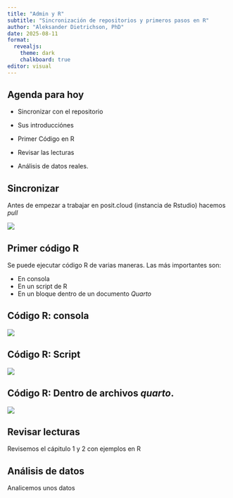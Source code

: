 ```yaml
---
title: "Admin y R"
subtitle: "Sincronización de repositorios y primeros pasos en R"
author: "Aleksander Dietrichson, PhD"
date: 2025-08-11
format:
  revealjs: 
    theme: dark
    chalkboard: true
editor: visual
---
```


## Agenda para hoy

-   Sincronizar con el repositorio

-   Sus introducciónes

-   Primer Código en R

-   Revisar las lecturas

-   Análisis de datos reales.

## Sincronizar

Antes de empezar a trabajar en posit.cloud (instancia de Rstudio) hacemos *pull*

![](images-2/Rstudio-pull.png)

## Primer código R

Se puede ejecutar código R de varias maneras. Las más importantes son:

-   En consola
-   En un script de R
-   En un bloque dentro de un documento *Quarto*

## Código R: consola

![](images-2/en-consola.png)

## Código R: Script

![](images-2/en-script.png)

## Código R: Dentro de archivos *quarto*.

![](images-2/en-quarto.png)

## Revisar lecturas

Revisemos el cápitulo 1 y 2 con ejemplos en R

## Análisis de datos

Analicemos unos datos
